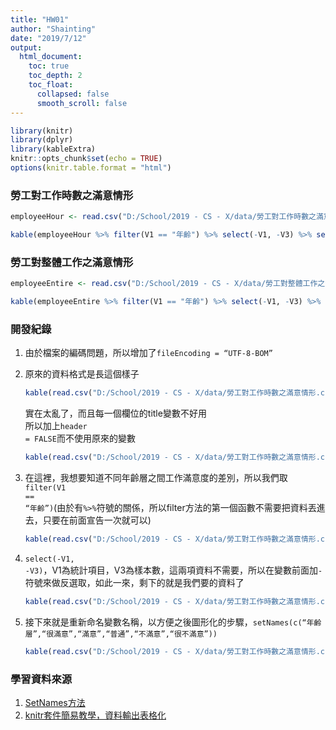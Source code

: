 ---
title: "HW01"
author: "Shainting"
date: "2019/7/12"
output: 
  html_document:
    toc: true
    toc_depth: 2
    toc_float:
      collapsed: false
      smooth_scroll: false
---
```{r setup, include = FALSE}
library(knitr)
library(dplyr)
library(kableExtra)
knitr::opts_chunk$set(echo = TRUE)
options(knitr.table.format = "html")
```

<h3>勞工對工作時數之滿意情形</h3>
```{r}
employeeHour <- read.csv("D:/School/2019 - CS - X/data/勞工對工作時數之滿意情形.csv", header=FALSE, fileEncoding ="UTF-8-BOM")

kable(employeeHour %>% filter(V1 == "年齡") %>% select(-V1, -V3) %>% setNames(c("年齡層","很滿意","滿意","普通","不滿意","很不滿意"))) %>% kable_styling() %>% scroll_box(height = "300px")
```

<h3>勞工對整體工作之滿意情形</h3>
```{r}
employeeEntire <- read.csv("D:/School/2019 - CS - X/data/勞工對整體工作之滿意情形.csv", header=FALSE, fileEncoding ="UTF-8-BOM")

kable(employeeEntire %>% filter(V1 == "年齡") %>% select(-V1, -V3) %>% setNames(c("年齡層","很滿意","滿意","普通","不滿意","很不滿意"))) %>% kable_styling() %>% scroll_box(height = "300px")
```
<h3>開發紀錄</h3>
<ol>
  <li>由於檔案的編碼問題，所以增加了<code>fileEncoding = "UTF-8-BOM"</code></li>
  <li>原來的資料格式是長這個樣子
```{r echo=FALSE}
kable(read.csv("D:/School/2019 - CS - X/data/勞工對工作時數之滿意情形.csv" ,  fileEncoding ="UTF-8-BOM")) %>% kable_styling() %>% scroll_box(height = "200px")
```
  實在太亂了，而且每一個欄位的title變數不好用<br>
  所以加上<code>header = FALSE</code>而不使用原來的變數
```{r echo=FALSE}
kable(read.csv("D:/School/2019 - CS - X/data/勞工對工作時數之滿意情形.csv", header=FALSE, fileEncoding ="UTF-8-BOM")) %>% kable_styling() %>% scroll_box(height = "200px")
```
  </li>
  <li>在這裡，我想要知道不同年齡層之間工作滿意度的差別，所以我們取<code>filter(V1 == "年齡")</code>(由於有<code>%>%</code>符號的關係，所以filter方法的第一個函數不需要把資料丟進去，只要在前面宣告一次就可以)
```{r echo=FALSE}
kable(read.csv("D:/School/2019 - CS - X/data/勞工對工作時數之滿意情形.csv", header=FALSE, fileEncoding ="UTF-8-BOM") %>% filter(V1 == "年齡")) %>% kable_styling() %>% scroll_box(height = "200px")
```
  </li>
  <li><code>select(-V1, -V3)</code>，V1為統計項目，V3為樣本數，這兩項資料不需要，所以在變數前面加<code>-</code>符號來做反選取，如此一來，剩下的就是我們要的資料了
```{r echo=FALSE}
kable(read.csv("D:/School/2019 - CS - X/data/勞工對工作時數之滿意情形.csv", header=FALSE, fileEncoding ="UTF-8-BOM") %>% filter(V1 == "年齡") %>% select(-V1, -V3)) %>% kable_styling() %>% scroll_box(height = "200px")
```
  </li>
  <li>
  接下來就是重新命名變數名稱，以方便之後圖形化的步驟，<code>setNames(c("年齡層","很滿意","滿意","普通","不滿意","很不滿意"))</code>
```{r echo=FALSE}
kable(read.csv("D:/School/2019 - CS - X/data/勞工對工作時數之滿意情形.csv", header=FALSE, fileEncoding ="UTF-8-BOM") %>% filter(V1 == "年齡") %>% select(-V1, -V3) %>% setNames(c("年齡層","很滿意","滿意","普通","不滿意","很不滿意"))) %>% kable_styling() %>% scroll_box(height = "200px")
```
  </li>
</ol>
<h3>學習資料來源</h3>
<ol>
  <li><a href="https://statistical-programming.com/setnames-r-function-example">SetNames方法</a></li>
  <li><a href="https://medium.com/@kstseng/r-markdown-template-a4b0449a56d5">knitr套件簡易教學，資料輸出表格化</a></li>
</ol>
